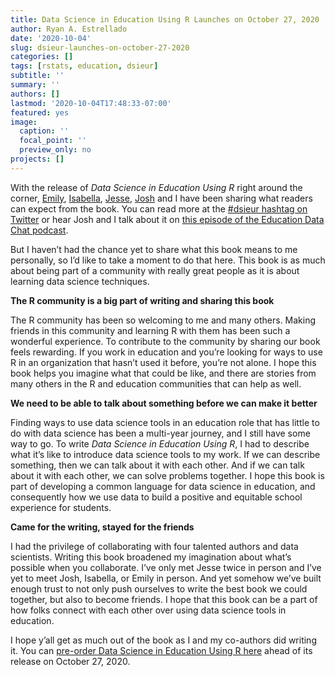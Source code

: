 ```yaml
---
title: Data Science in Education Using R Launches on October 27, 2020
author: Ryan A. Estrellado
date: '2020-10-04'
slug: dsieur-launches-on-october-27-2020
categories: []
tags: [rstats, education, dsieur]
subtitle: ''
summary: ''
authors: []
lastmod: '2020-10-04T17:48:33-07:00'
featured: yes
image:
  caption: ''
  focal_point: ''
  preview_only: no
projects: []
---
```


With the release of *Data Science in Education Using R* right around the corner,  [Emily](https://twitter.com/ebovee09), [Isabella](https://twitter.com/ivelasq3), [Jesse](https://twitter.com/kierisi), [Josh](https://twitter.com/jrosenberg6432) and I have been sharing what readers can expect from the book. You can read more at the [#dsieur hashtag on Twitter](https://twitter.com/search?q=%23DSIEUR&src=recent_search_click) or hear Josh and I talk about it on [this episode of the Education Data Chat podcast](https://www.buzzsprout.com/1074286/4993430-episode-3-data-science-in-education-using-r). 

But I haven't had the chance yet to share what this book means to me personally, so I'd like to take a moment to do that here. This book is as much about being part of a community with really great people as it is about learning data science techniques. 

**The R community is a big part of writing and sharing this book** 

The R community has been so welcoming to me and many others. Making friends in this community and learning R with them has been such a wonderful experience. To contribute to the community by sharing our book feels rewarding. If you work in education and you're looking for ways to use R in an organization that hasn't used it before, you're not alone. I hope this book helps you imagine what that could be like, and there are stories from many others in the R and education communities that can help as well. 

**We need to be able to talk about something before we can make it better** 

Finding ways to use data science tools in an education role that has little to do with data science has been a multi-year journey, and I still have some way to go. To write *Data Science in Education Using R*, I had to describe what it's like to introduce data science tools to my work. If we can describe something, then we can talk about it with each other. And if we can talk about it with each other, we can solve problems together. I hope this book is part of developing a common language for data science in education, and consequently how we use data to build a positive and equitable school experience for students. 

**Came for the writing, stayed for the friends** 

I had the privilege of collaborating with four talented authors and data scientists. Writing this book broadened my imagination about what's possible when you collaborate. I've only met Jesse twice in person and I've yet to meet Josh, Isabella, or Emily in person. And yet somehow we've built enough trust to not only push ourselves to write the best book we could together, but also to become friends. I hope that this book can be a part of how folks connect with each other over using data science tools in education.  

I hope y'all get as much out of the book as I and my co-authors did writing it. You can [pre-order Data Science in Education Using R here](https://buff.ly/36gas05) ahead of its release on October 27, 2020. 